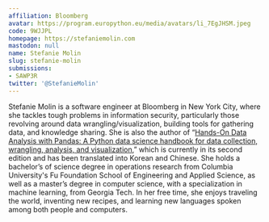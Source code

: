 ```yaml
---
affiliation: Bloomberg
avatar: https://program.europython.eu/media/avatars/li_7EgJHSM.jpeg
code: 9WJJPL
homepage: https://stefaniemolin.com
mastodon: null
name: Stefanie Molin
slug: stefanie-molin
submissions:
- SAWP3R
twitter: '@StefanieMolin'
---
```


Stefanie Molin is a software engineer at Bloomberg in New York City, where she tackles tough problems in information security, particularly those revolving around data wrangling/visualization, building tools for gathering data, and knowledge sharing. She is also the author of “[Hands-On Data Analysis with Pandas: A Python data science handbook for data collection, wrangling, analysis, and visualization](https://www.amazon.com/Hands-Data-Analysis-Pandas-visualization/dp/1800563450),” which is currently in its second edition and has been translated into Korean and Chinese. She holds a bachelor’s of science degree in operations research from Columbia University's Fu Foundation School of Engineering and Applied Science, as well as a master’s degree in computer science, with a specialization in machine learning, from Georgia Tech. In her free time, she enjoys traveling the world, inventing new recipes, and learning new languages spoken among both people and computers.
